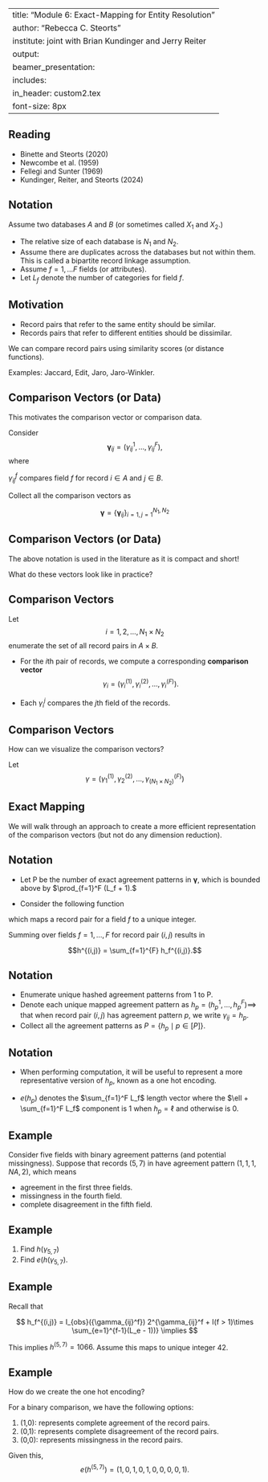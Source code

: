 
---
title: "Module 6: Exact-Mapping for Entity Resolution"
author: "Rebecca C. Steorts"
institute: joint with Brian Kundinger and Jerry Reiter
output: 
     beamer_presentation:
      includes: 
          in_header: custom2.tex
font-size: 8px
---

## Reading

- Binette and Steorts (2020)
- Newcombe et al. (1959)
- Fellegi and Sunter (1969)
- Kundinger, Reiter, and Steorts (2024)


## Notation

Assume two databases $A$ and $B$ (or sometimes called $X_1$ and $X_2.$) 

- The relative size of each database is $N_1$ and $N_2$. 
- Assume there are duplicates across the databases but not within them. This is called a bipartite record linkage assumption. 
- Assume $f = 1, \ldots F$ fields (or attributes). 
- Let $L_f$ denote the number of categories for field $f.$

## Motivation

- Record pairs that refer to the same entity should be similar. 
- Records pairs that refer to different entities should be dissimilar. 

We can compare record pairs using similarity scores (or distance functions). 

Examples: Jaccard, Edit, Jaro, Jaro-Winkler.  

## Comparison Vectors (or Data)

This motivates the comparison vector or comparison data. 

Consider $$\boldsymbol{\gamma}_{ij} = (\gamma_{ij}^{1}, \ldots, \gamma_{ij}^{F}),$$
where 

$\gamma_{ij}^f$ compares field $f$ for record $i \in A$ and $j \in B.$


Collect all the comparison vectors as

$$\boldsymbol{\gamma} = \{
\boldsymbol{\gamma}_{ij}
\}_{i=1, j=1}^{N_1, N_2} $$

## Comparison Vectors (or Data)

The above notation is used in the literature as it is compact and short! 

What do these vectors look like in practice? 

## Comparison Vectors

Let $$i = 1,2,\dots, N_1\times N_2$$ enumerate the set of all record pairs in $A \times B$.
\pause

- For the $i$th pair of records, we compute a corresponding **comparison vector**
$$
  \gamma_i = (\gamma_i^{(1)}, \gamma_i^{(2)}, \dots, \gamma_i^{(F)}).
$$
\pause

- Each $\gamma_i^{j}$ compares the $j$th field of the records.


## Comparison Vectors

How can we visualize the comparison vectors? 

\begin{align}
\gamma_1 &= (\gamma_1^{(1)}, \gamma_1^{(2)}, \dots, \gamma_1^{(F)}) \\
\gamma_2 &= (\gamma_2^{(1)}, \gamma_2^{(2)}, \dots, \gamma_2^{(F)}) \\
&\vdots\\
\gamma_{(N_1 \times N_2)} &= (\gamma_{(N_1 \times N_2)}^{(1)}, \gamma_{(N_1 \times N_2)}^{(2)}, \dots, \gamma_{(N_1 \times N_2)}^{(F)}) 
\end{align}

Let $$\gamma = (\gamma_1^{(1)}, \gamma_2^{(2)}, \ldots, \gamma_{(N_1 \times N_2)}^{(F)})$$

## Exact Mapping

We will walk through an approach to create a more efficient representation of the comparison vectors (but not do any dimension reduction). 

## Notation

- Let P be the number of exact agreement patterns in $\boldsymbol{\gamma},$ which is bounded above by 
$\prod_{f=1}^F (L_f + 1).$

- Consider the following function 

\begin{align}
h_f^{(i,j)} = 
I_{obs}({\gamma_{ij}^f}) 
2^{\gamma_{ij}^f + 
I(f > 1)\times \sum_{e=1}^{f-1}(L_e - 1))},
\end{align}

which maps a record pair for a field $f$ to a unique integer. 

Summing over fields $f=1, \ldots, F$ for record pair $(i,j)$ results in

$$h^{(i,j)} = \sum_{f=1}^{F} h_f^{(i,j)}.$$

## Notation

- Enumerate unique hashed agreement patterns from 1 to P. 
- Denote each unique mapped agreement pattern as $h_p = (h_p^1, \ldots, h_p^F) \implies$
that when record pair $(i,j)$ has agreement pattern $p$, we write $\gamma_{ij} = h_p.$
- Collect all the agreement patterns as $P = \{h_p \mid p \in [P] \}.$

## Notation

- When performing computation, it will be useful to represent a more representative version of $h_p,$
known as a one hot encoding. 

- $e(h_p)$ denotes the $\sum_{f=1}^F L_f$ length vector where the  $\ell + \sum_{f=1}^F L_f$ component is 1 when $h_p = \ell$ and otherwise is 0. 

## Example

Consider five fields with binary agreement patterns (and potential missingness). Suppose that records $(5,7)$ in have agreement pattern $(1,1,1,NA,2),$ which means

- agreement in the first three fields.
- missingness in the fourth field.
- complete disagreement in the fifth field. 

## Example

1. Find $h(\gamma_{5,7})$
2. Find $e(h(\gamma_{5,7}).$

## Example 

Recall that 

$$
h_f^{(i,j)} = 
I_{obs}({\gamma_{ij}^f}) 
2^{\gamma_{ij}^f + 
I(f > 1)\times \sum_{e=1}^{f-1}(L_e - 1))} \implies
$$

\begin{align}
h_1^{(5,7)} &= 2^1 \\
h_2^{(5,7)} &= 2^3 \\
h_3^{(5,7)} &= 2^5 \\
h_4^{(5,7)} &= 0 \\
h_4^{(5,7)} &= 2^{10}
\end{align}

This implies $h^{(5,7)} = 1066.$ Assume this maps to unique integer 42. 

## Example 

How do we create the one hot encoding? 

For a binary comparison, we have the following options:

1. (1,0): represents complete agreement of the record pairs. 
2. (0,1): represents complete disagreement of the record pairs. 
3. (0,0): represents missingness in the record pairs. 

Given this, $$e(h^{(5,7)}) = (1,0,1,0,1,0,0,0,0,1).$$

